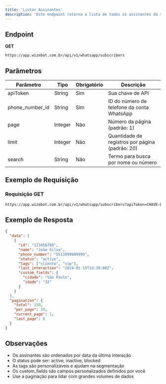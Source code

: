```yaml
---
title: 'Listar Assinantes'
description: 'Este endpoint retorna a lista de todos os assinantes do seu número do WhatsApp Business.'
---
```



## Endpoint

<Icon icon="circle-right" color="#34D399" size={20} /> **GET**

```bash
https://app.wizebot.com.br/api/v1/whatsapp/subscribers
```

## Parâmetros

| Parâmetro | Tipo | Obrigatório | Descrição |
|-----------|------|-------------|-----------|
| apiToken | String | Sim | Sua chave de API |
| phone_number_id | String | Sim | ID do número de telefone da conta WhatsApp |
| page | Integer | Não | Número da página (padrão: 1) |
| limit | Integer | Não | Quantidade de registros por página (padrão: 20) |
| search | String | Não | Termo para busca por nome ou número |

## Exemplo de Requisição

### <Icon icon="circle-right" color="#34D399" size={20} /> Requisição GET

```bash
https://app.wizebot.com.br/api/v1/whatsapp/subscribers?apiToken=CHAVE-DE-API&phone_number_id=ID-DO-NÚMERO&page=1&limit=20&search=João
```

## Exemplo de Resposta

```json
{
  "data": [
    {
      "id": "123456789",
      "name": "João Silva",
      "phone_number": "5511999999999",
      "status": "active",
      "tags": ["cliente", "vip"],
      "last_interaction": "2024-01-15T14:30:00Z",
      "custom_fields": {
        "cidade": "São Paulo",
        "idade": "32"
      }
    }
  ],
  "pagination": {
    "total": 150,
    "per_page": 20,
    "current_page": 1,
    "last_page": 8
  }
}
```

## Observações

- Os assinantes são ordenados por data da última interação
- O status pode ser: active, inactive, blocked
- As tags são personalizáveis e ajudam na segmentação
- Os custom_fields são campos personalizados definidos por você
- Use a paginação para lidar com grandes volumes de dados

